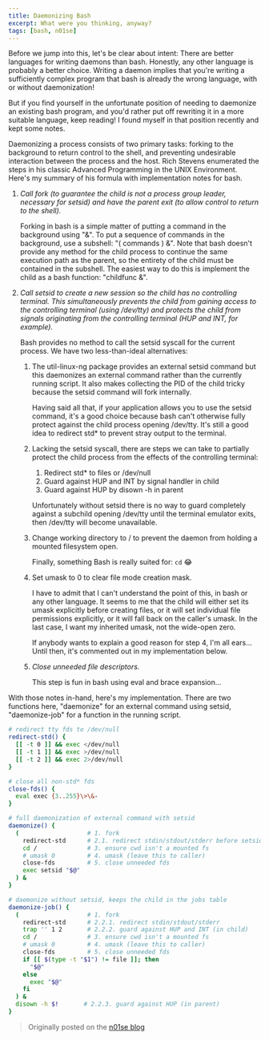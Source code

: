 ```yaml
---
title: Daemonizing Bash
excerpt: What were you thinking, anyway?
tags: [bash, n01se]
---
```


Before we jump into this, let's be clear about intent: There are better
languages for writing daemons than bash. Honestly, any other language is
probably a better choice. Writing a daemon implies that you're writing
a sufficiently complex program that bash is already the wrong language, with or
without daemonization!

But if you find yourself in the unfortunate position of needing to daemonize an
existing bash program, and you'd rather put off rewriting it in a more suitable
language, keep reading! I found myself in that position recently and kept some
notes.

Daemonizing a process consists of two primary tasks: forking to the background
to return control to the shell, and preventing undesirable interaction between
the process and the host. Rich Stevens enumerated the steps in his classic
Advanced Programming in the UNIX Environment. Here's my summary of his formula
with implementation notes for bash.

1. _Call fork (to guarantee the child is not a process group leader, necessary
   for setsid) and have the parent exit (to allow control to return to the
   shell)._

   Forking in bash is a simple matter of putting a command in the background
   using "&". To put a sequence of commands in the background, use a subshell:
   "( commands ) &". Note that bash doesn't provide any method for the child
   process to continue the same execution path as the parent, so the entirety of
   the child must be contained in the subshell. The easiest way to do this is
   implement the child as a bash function: "childfunc &".

2. _Call setsid to create a new session so the child has no controlling terminal.
   This simultaneously prevents the child from gaining access to the controlling
   terminal (using /dev/tty) and protects the child from signals originating
   from the controlling terminal (HUP and INT, for example)._

   Bash provides no method to call the setsid syscall for the current process.
   We have two less-than-ideal alternatives:

   1. The util-linux-ng package provides an external setsid command but this
      daemonizes an external command rather than the currently running script.
      It also makes collecting the PID of the child tricky because the setsid
      command will fork internally.

      Having said all that, if your application allows you to use the setsid
      command, it's a good choice because bash can't otherwise fully protect
      against the child process opening /dev/tty. It's still a good idea to
      redirect std* to prevent stray output to the terminal.

   2. Lacking the setsid syscall, there are steps we can take to partially
      protect the child process from the effects of the controlling terminal:

      1. Redirect std* to files or /dev/null
      2. Guard against HUP and INT by signal handler in child
      3. Guard against HUP by disown -h in parent

      Unfortunately without setsid there is no way to guard completely against
      a subchild opening /dev/tty until the terminal emulator exits, then
      /dev/tty will become unavailable.

   3. Change working directory to / to prevent the daemon from holding a mounted
      filesystem open.

      Finally, something Bash is really suited for: `cd` 😂

   4. Set umask to 0 to clear file mode creation mask.

      I have to admit that I can't understand the point of this, in bash or any
      other language. It seems to me that the child will either set its umask
      explicitly before creating files, or it will set individual file
      permissions explicitly, or it will fall back on the caller's umask. In the
      last case, I want my inherited umask, not the wide-open zero.

      If anybody wants to explain a good reason for step 4, I'm all ears...
      Until then, it's commented out in my implementation below.

   5. _Close unneeded file descriptors._

      This step is fun in bash using eval and brace expansion...

With those notes in-hand, here's my implementation. There are two
functions here, "daemonize" for an external command using setsid,
"daemonize-job" for a function in the running script.

```bash
# redirect tty fds to /dev/null
redirect-std() {
  [[ -t 0 ]] && exec </dev/null
  [[ -t 1 ]] && exec >/dev/null
  [[ -t 2 ]] && exec 2>/dev/null
}

# close all non-std* fds
close-fds() {
  eval exec {3..255}\>\&-
}

# full daemonization of external command with setsid
daemonize() {
  (                   # 1. fork
    redirect-std      # 2.1. redirect stdin/stdout/stderr before setsid
    cd /              # 3. ensure cwd isn't a mounted fs
    # umask 0         # 4. umask (leave this to caller)
    close-fds         # 5. close unneeded fds
    exec setsid "$@"
  ) &
}

# daemonize without setsid, keeps the child in the jobs table
daemonize-job() {
  (                   # 1. fork
    redirect-std      # 2.2.1. redirect stdin/stdout/stderr
    trap '' 1 2       # 2.2.2. guard against HUP and INT (in child)
    cd /              # 3. ensure cwd isn't a mounted fs
    # umask 0         # 4. umask (leave this to caller)
    close-fds         # 5. close unneeded fds
    if [[ $(type -t "$1") != file ]]; then
      "$@"
    else
      exec "$@"
    fi
  ) &
  disown -h $!       # 2.2.3. guard against HUP (in parent)
}
```

> Originally posted on the [n01se blog](https://web.archive.org/web/20210121181407/http://blog.n01se.net/blog-n01se-net-p-145.html)
